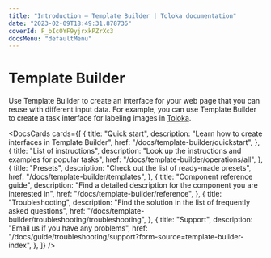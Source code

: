 ```yaml
---
title: "Introduction — Template Builder | Toloka documentation"
date: "2023-02-09T18:49:31.878736"
coverId: F_bIcOYF9yjrxkPZrXc3
docsMenu: "defaultMenu"
---
```




# Template Builder

Use Template Builder to create an interface for your web page that you can reuse with different input data. For example, you can use Template Builder to create a task interface for labeling images in [Toloka](https://toloka.ai/).

<DocsCards cards={[
{
  title: "Quick start",
  description: "Learn how to create interfaces in Template Builder",
  href: "/docs/template-builder/quickstart",
},
{
  title: "List of instructions",
  description: "Look up the instructions and examples for popular tasks",
  href: "/docs/template-builder/operations/all",
},
{
  title: "Presets",
  description: "Check out the list of ready-made presets",
  href: "/docs/template-builder/templates",
},
{
  title: "Component reference guide",
  description: "Find a detailed description for the component you are interested in",
  href: "/docs/template-builder/reference",
},
{
  title: "Troubleshooting",
  description: "Find the solution in the list of frequently asked questions",
  href: "/docs/template-builder/troubleshooting/troubleshooting",
},
{
  title: "Support",
  description: "Email us if you have any problems",
  href: "/docs/guide/troubleshooting/support?form-source=template-builder-index",
},
]} />

<GlobalCommunity/>

<SocialMedia/>
